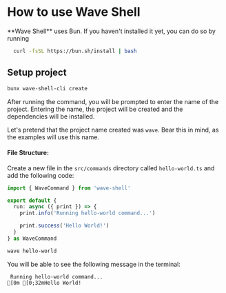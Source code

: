 # How to use Wave Shell


<Callout type="info">
  **Wave Shell** uses Bun. If you haven't installed it yet, you can do so by running

  ```bash copy
    curl -fsSL https://bun.sh/install | bash
  ```
</Callout>

## Setup project

```sh copy
bunx wave-shell-cli create
```

After running the command, you will be prompted to enter the name of the project. Entering the name, the project will be created and the dependencies will be installed.

Let's pretend that the project name created was `wave`. Bear this in mind, as the examples will use this name.


#### File Structure:
<Tree />

Create a new file in the `src/commands` directory called `hello-world.ts` and add the following code:

```ts filename="src/commands/hello-world.ts" copy
import { WaveCommand } from 'wave-shell'

export default {
  run: async ({ print }) => {
    print.info('Running hello-world command...')

    print.success('Hello World!')
  }
} as WaveCommand
```


```sh copy
wave hello-world
```

You will be able to see the following message in the terminal:

```ansi
 Running hello-world command...
[0m [0;32mHello World!
```